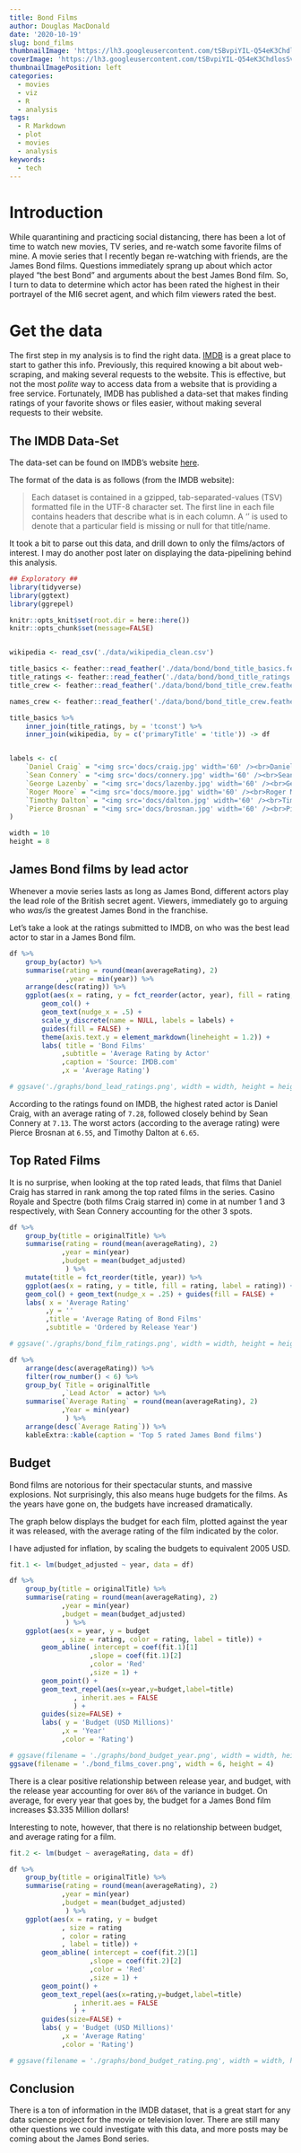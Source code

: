 ---
title: Bond Films
author: Douglas MacDonald
date: '2020-10-19'
slug: bond_films
thumbnailImage: 'https://lh3.googleusercontent.com/tSBvpiYIL-Q54eK3ChdlosSvjXc2degG5xp19fzOfBTA7Y7JL9d1T7B10GQkh-aP8sYzrG2TTy6LXUurGUT26_jQbdr_gkOg2zkCGHbCySs47uXLQEhfDOerPX9IkeNt3C1TSYE'
coverImage: 'https://lh3.googleusercontent.com/tSBvpiYIL-Q54eK3ChdlosSvjXc2degG5xp19fzOfBTA7Y7JL9d1T7B10GQkh-aP8sYzrG2TTy6LXUurGUT26_jQbdr_gkOg2zkCGHbCySs47uXLQEhfDOerPX9IkeNt3C1TSYE'
thumbnailImagePosition: left
categories:
  - movies
  - viz
  - R
  - analysis
tags:
  - R Markdown
  - plot
  - movies
  - analysis
keywords:
  - tech
---

<!--more-->

# Introduction 

While quarantining and practicing social distancing, there has been a lot of time to watch new movies, TV series, and re-watch some favorite films of mine.
A movie series that I recently began re-watching with friends, are the James Bond films.
Questions immediately sprang up about which actor played "the best Bond" and arguments about the best James Bond film.
So, I turn to data to determine which actor has been rated the highest in their portrayel of the MI6 secret agent, and which film viewers rated the best.

# Get the data

The first step in my analysis is to find the right data.
[IMDB](https://www.imdb.com/) is a great place to start to gather this info.
Previously, this required knowing a bit about web-scraping, and making several requests to the website.
This is effective, but not the most _polite_ way to access data from a website that is providing a free service.
Fortunately, IMDB has published a data-set that makes finding ratings of your favorite shows or files easier, without making several requests to their website.

## The IMDB Data-Set

The data-set can be found on IMDB's website [here](https://www.imdb.com/interfaces/).

The format of the data is as follows (from the IMDB website):

> Each dataset is contained in a gzipped, tab-separated-values (TSV) formatted file in the UTF-8 character set.
> The first line in each file contains headers that describe what is in each column.
> A ‘\N’ is used to denote that a particular field is missing or null for that title/name.

It took a bit to parse out this data, and drill down to only the films/actors of interest.
I may do another post later on displaying the data-pipelining behind this analysis.

```{r setup, include=FALSE}
## Exploratory ##
library(tidyverse)
library(ggtext)
library(ggrepel)

knitr::opts_knit$set(root.dir = here::here())
knitr::opts_chunk$set(message=FALSE)


wikipedia <- read_csv('./data/wikipedia_clean.csv')

title_basics <- feather::read_feather('./data/bond/bond_title_basics.feather')
title_ratings <- feather::read_feather('./data/bond/bond_title_ratings.feather')
title_crew <- feather::read_feather('./data/bond/bond_title_crew.feather')

names_crew <- feather::read_feather('./data/bond/bond_title_crew.feather')

title_basics %>% 
    inner_join(title_ratings, by = 'tconst') %>%
    inner_join(wikipedia, by = c('primaryTitle' = 'title')) -> df


labels <- c(
    `Daniel Craig` = "<img src='docs/craig.jpg' width='60' /><br>Daniel Craig",
    `Sean Connery` = "<img src='docs/connery.jpg' width='60' /><br>Sean Connery",
    `George Lazenby` = "<img src='docs/lazenby.jpg' width='60' /><br>Geroge Lazenby",
    `Roger Moore` = "<img src='docs/moore.jpg' width='60' /><br>Roger Moore",
    `Timothy Dalton` = "<img src='docs/dalton.jpg' width='60' /><br>Timothy Dalton",
    `Pierce Brosnan` = "<img src='docs/brosnan.jpg' width='60' /><br>Pierce Brosnan"
)

width = 10
height = 8
```

## James Bond films by lead actor

Whenever a movie series lasts as long as James Bond, different actors play the lead role of the British secret agent. Viewers, immediately go to arguing who *was/is* the greatest James Bond in the franchise.

Let's take a look at the ratings submitted to IMDB, on who was the best lead actor to star in a James Bond film.

```{r films_by_actor, fig.height=10, fig.width=10}
df %>% 
    group_by(actor) %>% 
    summarise(rating = round(mean(averageRating), 2)
              ,year = min(year)) %>% 
    arrange(desc(rating)) %>% 
    ggplot(aes(x = rating, y = fct_reorder(actor, year), fill = rating, label = round(rating,2))) +
        geom_col() +
        geom_text(nudge_x = .5) + 
        scale_y_discrete(name = NULL, labels = labels) +
        guides(fill = FALSE) + 
        theme(axis.text.y = element_markdown(lineheight = 1.2)) +
        labs( title = 'Bond Films'
             ,subtitle = 'Average Rating by Actor'
             ,caption = 'Source: IMDB.com'
             ,x = 'Average Rating')

```

```{r, include=FALSE}
# ggsave('./graphs/bond_lead_ratings.png', width = width, height = height)
```

According to the ratings found on IMDB, the highest rated actor is Daniel Craig, with an average rating of `7.28`, followed closely behind by Sean Connery at `7.13`. The worst actors (according to the average rating) were Pierce Brosnan at `6.55`, and Timothy Dalton at `6.65`.

## Top Rated Films

It is no surprise, when looking at the top rated leads, that films that Daniel Craig has starred in rank among the top rated films in the series. Casino Royale and Spectre (both films Craig starred in) come in at number 1 and 3 respectively, with Sean Connery accounting for the other 3 spots.

```{r}
df %>% 
    group_by(title = originalTitle) %>% 
    summarise(rating = round(mean(averageRating), 2)
             ,year = min(year)
             ,budget = mean(budget_adjusted)
              ) %>%
    mutate(title = fct_reorder(title, year)) %>% 
    ggplot(aes(x = rating, y = title, fill = rating, label = rating)) + 
    geom_col() + geom_text(nudge_x = .25) + guides(fill = FALSE) +
    labs( x = 'Average Rating'
         ,y = ''
         ,title = 'Average Rating of Bond Films'
         ,subtitle = 'Ordered by Release Year')
```

```{r, include = FALSE}
# ggsave('./graphs/bond_film_ratings.png', width = width, height = height)
```

```{r}

df %>% 
    arrange(desc(averageRating)) %>% 
    filter(row_number() < 6) %>% 
    group_by( Title = originalTitle
             ,`Lead Actor` = actor) %>% 
    summarise(`Average Rating` = round(mean(averageRating), 2)
             ,Year = min(year)
              ) %>%
    arrange(desc(`Average Rating`)) %>% 
    kableExtra::kable(caption = 'Top 5 rated James Bond films')
```

## Budget

Bond films are notorious for their spectacular stunts, and massive explosions. Not surprisingly, this also means huge budgets for the films. As the years have gone on, the budgets have increased dramatically.

The graph below displays the budget for each film, plotted against the year it was released, with the average rating of the film indicated by the color.

I have adjusted for inflation, by scaling the budgets to equivalent 2005 USD.


```{r}
fit.1 <- lm(budget_adjusted ~ year, data = df)

df %>% 
    group_by(title = originalTitle) %>% 
    summarise(rating = round(mean(averageRating), 2)
             ,year = min(year)
             ,budget = mean(budget_adjusted)
              ) %>% 
    ggplot(aes(x = year, y = budget
             , size = rating, color = rating, label = title)) +
        geom_abline( intercept = coef(fit.1)[1]
                    ,slope = coef(fit.1)[2]
                    ,color = 'Red'
                    ,size = 1) +
        geom_point() +
        geom_text_repel(aes(x=year,y=budget,label=title)
                , inherit.aes = FALSE
                ) +
        guides(size=FALSE) +
        labs( y = 'Budget (USD Millions)'
             ,x = 'Year'
             ,color = 'Rating')

```

```{r, include = FALSE}
# ggsave(filename = './graphs/bond_budget_year.png', width = width, height = height)
ggsave(filename = './bond_films_cover.png', width = 6, height = 4)
```


There is a clear positive relationship between release year, and budget, with the release year accounting for over `86%` of the variance in budget. On average, for every year that goes by, the budget for a James Bond film increases $3.335 Million dollars!

Interesting to note, however, that there is no relationship between budget, and average rating for a film.

```{r}
fit.2 <- lm(budget ~ averageRating, data = df)

df %>% 
    group_by(title = originalTitle) %>% 
    summarise(rating = round(mean(averageRating), 2)
             ,year = min(year)
             ,budget = mean(budget_adjusted)
              ) %>% 
    ggplot(aes(x = rating, y = budget
             , size = rating
             , color = rating
             , label = title)) +
        geom_abline( intercept = coef(fit.2)[1]
                    ,slope = coef(fit.2)[2]
                    ,color = 'Red'
                    ,size = 1) +
        geom_point() +
        geom_text_repel(aes(x=rating,y=budget,label=title)
                , inherit.aes = FALSE
                ) +
        guides(size=FALSE) +
        labs( y = 'Budget (USD Millions)'
             ,x = 'Average Rating'
             ,color = 'Rating')

```

```{r, include=FALSE}
# ggsave(filename = './graphs/bond_budget_rating.png', width = width, height = height)
```


## Conclusion

There is a ton of information in the IMDB dataset, that is a great start for any data science project for the movie or television lover. There are still many other questions we could investigate with this data, and more posts may be coming about the James Bond series.